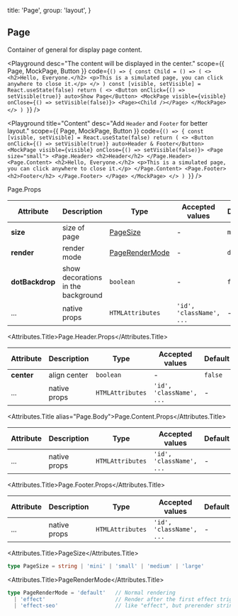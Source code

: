 
  title: 'Page',
  group: 'layout',
}

## Page

Container of general for display page content.

<Playground
  desc="The content will be displayed in the center."
  scope={{ Page, MockPage, Button }}
  code={`
() => {
  const Child = () => (
    <>
      <h2>Hello, Everyone.</h2>
      <p>This is a simulated page, you can click anywhere to close it.</p>
    </>
  )
  const [visible, setVisible] = React.useState(false)
  return (
    <>
      <Button onClick={() => setVisible(true)} auto>Show Page</Button>
      <MockPage visible={visible} onClose={() => setVisible(false)}>
        <Page><Child /></Page>
      </MockPage>
    </>
  )
}
`} />

<Playground
  title="Content"
  desc="Add `Header` and `Footer` for better layout."
  scope={{ Page, MockPage, Button }}
  code={`
() => {
  const [visible, setVisible] = React.useState(false)
  return (
    <>
      <Button onClick={() => setVisible(true)} auto>Header & Footer</Button>
      <MockPage visible={visible} onClose={() => setVisible(false)}>
        <Page size="small">
          <Page.Header>
            <h2>Header</h2>
          </Page.Header>
          <Page.Content>
            <h2>Hello, Everyone.</h2>
            <p>This is a simulated page, you can click anywhere to close it.</p>
          </Page.Content>
          <Page.Footer>
            <h2>Footer</h2>
          </Page.Footer>
        </Page>
      </MockPage>
    </>
  )
}
`} />

<Attributes edit="/pages/en-us/components/page.mdx">
<Attributes.Title>Page.Props</Attributes.Title>

| Attribute | Description | Type | Accepted values | Default
| ---------- | ---------- | ---- |  -------------- | ------ |
| **size** | size of page | [PageSize](#pagesize) | - | `medium` |
| **render** | render mode | [PageRenderMode](#pagerendermode) | - | `default` |
| **dotBackdrop** | show decorations in the background | `boolean` | - | `false` |
| ... | native props | `HTMLAttributes` | `'id', 'className', ...` | - |

<Attributes.Title>Page.Header.Props</Attributes.Title>

| Attribute | Description | Type | Accepted values | Default
| ---------- | ---------- | ---- |  -------------- | ------ |
| **center** | align center | `boolean` | - | `false` |
| ... | native props | `HTMLAttributes` | `'id', 'className', ...` | - |

<Attributes.Title alias="Page.Body">Page.Content.Props</Attributes.Title>

| Attribute | Description | Type | Accepted values | Default
| ---------- | ---------- | ---- |  -------------- | ------ |
| ... | native props | `HTMLAttributes` | `'id', 'className', ...` | - |

<Attributes.Title>Page.Footer.Props</Attributes.Title>

| Attribute | Description | Type | Accepted values | Default
| ---------- | ---------- | ---- |  -------------- | ------ |
| ... | native props | `HTMLAttributes` | `'id', 'className', ...` | - |

<Attributes.Title>PageSize</Attributes.Title>

```ts
type PageSize = string | 'mini' | 'small' | 'medium' | 'large'
```

<Attributes.Title>PageRenderMode</Attributes.Title>

```ts
type PageRenderMode = 'default'   // Normal rendering
  | 'effect'                      // Render after the first effect trigger
  | 'effect-seo'                  // like "effect", but prerender strings for SEO
```

</Attributes>

